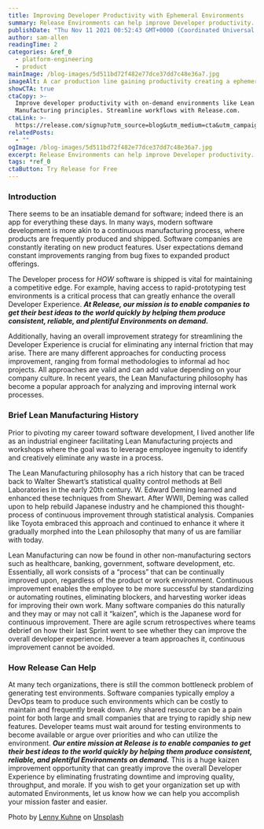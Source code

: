 ```yaml
---
title: Improving Developer Productivity with Ephemeral Environments
summary: Release Environments can help improve Developer productivity.
publishDate: "Thu Nov 11 2021 00:52:43 GMT+0000 (Coordinated Universal Time)"
author: sam-allen
readingTime: 2
categories: &ref_0
  - platform-engineering
  - product
mainImage: /blog-images/5d511bd72f482e77dce37dd7c48e36a7.jpg
imageAlt: A car production line gaining productivity creating a ephemeral environment
showCTA: true
ctaCopy: >-
  Improve developer productivity with on-demand environments like Lean
  Manufacturing principles. Streamline workflows with Release.com.
ctaLink: >-
  https://release.com/signup?utm_source=blog&utm_medium=cta&utm_campaign=blog-cta&utm_content=improving-developer-productivity-with-ephemeral-environments
relatedPosts:
  - ""
ogImage: /blog-images/5d511bd72f482e77dce37dd7c48e36a7.jpg
excerpt: Release Environments can help improve Developer productivity.
tags: *ref_0
ctaButton: Try Release for Free
---
```


### Introduction

There seems to be an insatiable demand for software; indeed there is an app for everything these days. In many ways, modern software development is more akin to a continuous manufacturing process, where products are frequently produced and shipped. Software companies are constantly iterating on new product features. User expectations demand constant improvements ranging from bug fixes to expanded product offerings.

The Developer process for _HOW_ software is shipped is vital for maintaining a competitive edge. For example, having access to rapid-prototyping test environments is a critical process that can greatly enhance the overall Developer Experience. **_At Release, our mission is to enable companies to get their best ideas to the world quickly by helping them produce consistent, reliable, and plentiful Environments on demand._**

Additionally, having an overall improvement strategy for streamlining the Developer Experience is crucial for eliminating any internal friction that may arise. There are many different approaches for conducting process improvement, ranging from formal methodologies to informal ad hoc projects. All approaches are valid and can add value depending on your company culture. In recent years, the Lean Manufacturing philosophy has become a popular approach for analyzing and improving internal work processes.

### Brief Lean Manufacturing History

Prior to pivoting my career toward software development, I lived another life as an industrial engineer facilitating Lean Manufacturing projects and workshops where the goal was to leverage employee ingenuity to identify and creatively eliminate any waste in a process.

The Lean Manufacturing philosophy has a rich history that can be traced back to Walter Shewart’s statistical quality control methods at Bell Laboratories in the early 20th century. W. Edward Deming learned and enhanced these techniques from Shewart. After WWII, Deming was called upon to help rebuild Japanese industry and he championed this thought-process of continuous improvement through statistical analysis. Companies like Toyota embraced this approach and continued to enhance it where it gradually morphed into the Lean philosophy that many of us are familiar with today.

Lean Manufacturing can now be found in other non-manufacturing sectors such as healthcare, banking, government, software development, etc. Essentially, all work consists of a “process” that can be continually improved upon, regardless of the product or work environment. Continuous improvement enables the employee to be more successful by standardizing or automating routines, eliminating blockers, and harvesting worker ideas for improving their own work. Many software companies do this naturally and they may or may not call it “kaizen”, which is the Japanese word for continuous improvement. There are agile scrum retrospectives where teams debrief on how their last Sprint went to see whether they can improve the overall developer experience. However a team approaches it, continuous improvement cannot be avoided.

### How Release Can Help

At many tech organizations, there is still the common bottleneck problem of generating test environments. Software companies typically employ a DevOps team to produce such environments which can be costly to maintain and frequently break down. Any shared resource can be a pain point for both large and small companies that are trying to rapidly ship new features. Developer teams must wait around for testing environments to become available or argue over priorities and who can utilize the environment.
**_Our entire mission at Release is to enable companies to get their best ideas to the world quickly by helping them produce consistent, reliable, and plentiful Environments on demand._** This is a huge kaizen improvement opportunity that can greatly improve the overall Developer Experience by eliminating frustrating downtime and improving quality, throughput, and morale. If you wish to get your organization set up with automated Environments, let us know how we can help you accomplish your mission faster and easier.

Photo by [Lenny Kuhne](https://unsplash.com/@lennykuhne?utm_source=unsplash&utm_medium=referral&utm_content=creditCopyText) on [Unsplash](https://unsplash.com/s/photos/manufacturing?utm_source=unsplash&utm_medium=referral&utm_content=creditCopyText)

‍
